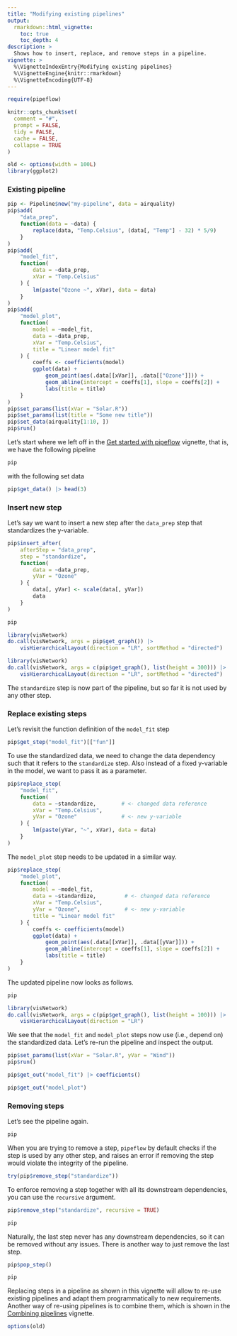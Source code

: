 ```yaml
---
title: "Modifying existing pipelines"
output:
  rmarkdown::html_vignette:
    toc: true
    toc_depth: 4
description: >
  Shows how to insert, replace, and remove steps in a pipeline.
vignette: >
  %\VignetteIndexEntry{Modifying existing pipelines}
  %\VignetteEngine{knitr::rmarkdown}
  %\VignetteEncoding{UTF-8}
---
```


```r
require(pipeflow)

knitr::opts_chunk$set(
  comment = "#",
  prompt = FALSE,
  tidy = FALSE,
  cache = FALSE,
  collapse = TRUE
)

old <- options(width = 100L)
library(ggplot2)
```

### Existing pipeline

```r
pip <- Pipeline$new("my-pipeline", data = airquality)
pip$add(
    "data_prep",
    function(data = ~data) {
        replace(data, "Temp.Celsius", (data[, "Temp"] - 32) * 5/9)
    }
)
pip$add(
    "model_fit",
    function(
        data = ~data_prep,
        xVar = "Temp.Celsius"
    ) {
        lm(paste("Ozone ~", xVar), data = data)
    }
)
pip$add(
    "model_plot",
    function(
        model = ~model_fit,
        data = ~data_prep,
        xVar = "Temp.Celsius",
        title = "Linear model fit"
    ) {
        coeffs <- coefficients(model)
        ggplot(data) +
            geom_point(aes(.data[[xVar]], .data[["Ozone"]])) +
            geom_abline(intercept = coeffs[1], slope = coeffs[2]) +
            labs(title = title)
    }
)
pip$set_params(list(xVar = "Solar.R"))
pip$set_params(list(title = "Some new title"))
pip$set_data(airquality[1:10, ])
pip$run()
```

Let's start where we left off in the
[Get started with pipeflow](v01-get-started.html) vignette, that is, we have
the following pipeline

```r
pip
```

with the following set data

```r
pip$get_data() |> head(3)
```


### Insert new step

Let's say we want to insert a new step after the `data_prep` step
that standardizes the y-variable.

```r
pip$insert_after(
    afterStep = "data_prep",
    step = "standardize",
    function(
        data = ~data_prep,
        yVar = "Ozone"
    ) {
        data[, yVar] <- scale(data[, yVar])
        data
    }
)
```


```r
pip
```

```r
library(visNetwork)
do.call(visNetwork, args = pip$get_graph()) |>
    visHierarchicalLayout(direction = "LR", sortMethod = "directed")
```

```r
library(visNetwork)
do.call(visNetwork, args = c(pip$get_graph(), list(height = 300))) |>
    visHierarchicalLayout(direction = "LR", sortMethod = "directed")
```

The `standardize` step is now part of the pipeline, but
so far it is not used by any other step.

### Replace existing steps

Let's revisit the function definition of the `model_fit` step

```r
pip$get_step("model_fit")[["fun"]]
```

To use the standardized data, we need to change the data dependency
such that it refers to the `standardize` step. Also instead of
a fixed y-variable in the model, we want to pass it as a parameter.

```r
pip$replace_step(
    "model_fit",
    function(
        data = ~standardize,        # <- changed data reference
        xVar = "Temp.Celsius",
        yVar = "Ozone"              # <- new y-variable
    ) {
        lm(paste(yVar, "~", xVar), data = data)
    }
)
```


The `model_plot` step needs to be updated in a similar way.

```r
pip$replace_step(
    "model_plot",
    function(
        model = ~model_fit,
        data = ~standardize,         # <- changed data reference
        xVar = "Temp.Celsius",
        yVar = "Ozone",              # <- new y-variable
        title = "Linear model fit"
    ) {
        coeffs <- coefficients(model)
        ggplot(data) +
            geom_point(aes(.data[[xVar]], .data[[yVar]])) +
            geom_abline(intercept = coeffs[1], slope = coeffs[2]) +
            labs(title = title)
    }
)
```

The updated pipeline now looks as follows.

```r
pip
```

```r
library(visNetwork)
do.call(visNetwork, args = c(pip$get_graph(), list(height = 100))) |>
    visHierarchicalLayout(direction = "LR")
```

We see that the `model_fit` and `model_plot` steps now use (i.e., depend on) the
standardized data.  Let's re-run the pipeline and inspect the output.

```r
pip$set_params(list(xVar = "Solar.R", yVar = "Wind"))
pip$run()
```

```r
pip$get_out("model_fit") |> coefficients()
```

```r
pip$get_out("model_plot")
```


### Removing steps

Let's see the pipeline again.
```r
pip
```

When you are trying to remove a step, `pipeflow` by default checks if
the step is used by any other step, and raises an error if removing the
step would violate the integrity of the pipeline.

```r
try(pip$remove_step("standardize"))
```

To enforce removing a step together with all its downstream
dependencies, you can use the `recursive` argument.

```r
pip$remove_step("standardize", recursive = TRUE)
```

```r
pip
```

Naturally, the last step never has any downstream dependencies, so it
can be removed without any issues. There is another way to just remove
the last step.

```r
pip$pop_step()
```

```r
pip
```

Replacing steps in a pipeline as shown in this vignette will allow to re-use existing
pipelines and adapt them programmatically to new requirements.
Another way of re-using pipelines is to combine them, which is shown in the
[Combining pipelines](v03-combine-pipelines.html) vignette.

```r
options(old)
```
